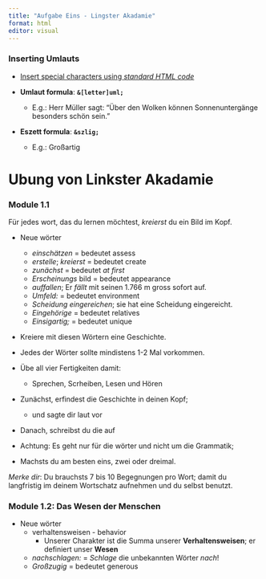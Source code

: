 ```yaml
---
title: "Aufgabe Eins - Lingster Akadamie"
format: html
editor: visual
---
```




### Inserting Umlauts   

* [Insert special characters using *standard HTML code*](https://en.wikipedia.org/wiki/List_of_XML_and_HTML_character_entity_references)

* **Umlaut formula**: **`&[letter]uml;`**   
  - E.g.: Herr M&uuml;ller sagt: "&Uuml;ber den Wolken k&ouml;nnen Sonnenunterg&auml;nge 
besonders sch&ouml;n sein." 

* **Eszett formula**:  **`&szlig;`**
  - E.g.:  Gro&szlig;artig  
  
# Ubung von Linkster Akadamie 

### Module 1.1  



F&uuml;r jedes wort, das du lernen m&ouml;chtest, *kreierst* du ein Bild im Kopf.  

* Neue w&ouml;rter  
  - *einsch&auml;tzen* = bedeutet assess   
  - *erstelle*; *kreierst* =  bedeutet create   
  - *zun&auml;chst* = bedeutet *at first*  
  - *Erscheinungs* bild  = bedeutet appearance  
  - *auffallen*; Er *f&auml;llt* mit seinen 1.766 m gross sofort auf. 
  - *Umfeld:* = bedeutet environment  
  - *Scheidung eingereichen*; sie hat eine Scheidung eingereicht. 
  - *Eingeh&ouml;rige* = bedeutet relatives  
  - *Einsigartig;* = bedeutet unique 


  
* Kreiere mit diesen W&ouml;rtern eine Geschichte.  

* Jedes der W&ouml;rter sollte mindistens 1-2 Mal vorkommen.  

* &Uuml;be all vier Fertigkeiten damit:  
  - Sprechen, Scrheiben, Lesen und H&ouml;ren 
  
* Zun&auml;chst, erfindest die Geschichte in deinen Kopf;  
  - und sagte dir laut vor  
  
* Danach, schreibst du die auf  

* Achtung:  Es geht nur f&uuml;r die w&ouml;rter und nicht um die Grammatik;  

* Machsts du am besten eins, zwei oder dreimal.  



::: {.callout-note}

*Merke dir*:  Du brauchsts 7 bis 10 Begegnungen pro Wort; damit du langfristig im deinem Wortschatz aufnehmen und du selbst benutzt.  
:::




### Module 1.2: Das Wesen der Menschen  

* Neue w&ouml;rter  
  - verhaltensweisen - behavior  
    - Unserer Charakter ist die Summa unserer **Verhaltensweisen**; er definiert unser **Wesen** 
  - *nachschlagen:* = *Schlage* die unbekannten W&ouml;rter *nach*!
  - *Gro&szlig;zugig* = bedeutet generous
  




  


  





  
  